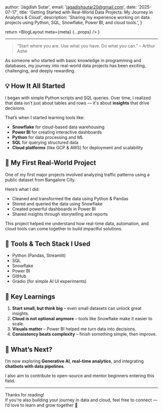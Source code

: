 
  author: 'Jagdish Sutar',
  email: 'jagadishsutar20@gmail.com',
  date: '2025-07-17',
  title: 'Getting Started with Real-World Data Projects: My Journey in Analytics & Cloud',
  description:
    'Sharing my experience working on data projects using Python, SQL, Snowflake, Power BI, and cloud tools.',
}

  return <BlogLayout meta={meta} {...props} />
}

---

> “Start where you are. Use what you have. Do what you can.” – Arthur Ashe

As someone who started with basic knowledge in programming and databases, my journey into real-world data projects has been exciting, challenging, and deeply rewarding.

## 💡 How It All Started

I began with simple Python scripts and SQL queries. Over time, I realized that data isn't just about tables and rows — it's about **insights** that drive decisions.

That’s when I started learning tools like:

- **Snowflake** for cloud-based data warehousing  
- **Power BI** for creating interactive dashboards  
- **Python** for data processing and ML  
- **SQL** for querying structured data  
- **Cloud platforms** (like GCP & AWS) for deployment and scalability  

## 🚀 My First Real-World Project

One of my first major projects involved analyzing traffic patterns using a public dataset from Bangalore City.

Here’s what I did:

- Cleaned and transformed the data using Python & Pandas  
- Stored and queried the data using Snowflake  
- Created powerful dashboards in Power BI  
- Shared insights through storytelling and reports  

This project helped me understand how real-time data, automation, and cloud tools can come together to build impactful solutions.

## 🔧 Tools & Tech Stack I Used

- Python (Pandas, Streamlit)  
- SQL  
- Snowflake  
- Power BI  
- GitHub  
- Gradio (for simple AI UI experiments)  

## 💭 Key Learnings

1. **Start small, but think big** – even small datasets can unlock great insights.  
2. **Cloud is not optional anymore** – tools like Snowflake make it easier to scale.  
3. **Visuals matter** – Power BI helped me turn data into decisions.  
4. **Consistency beats complexity** – finish something simple, then improve.  

## 🌱 What’s Next?

I’m now exploring **Generative AI**, **real-time analytics**, and integrating **chatbots with data pipelines**.

I also aim to contribute to open-source and mentor beginners entering this field.

---

Thanks for reading!  
If you're also building your journey in data and cloud, feel free to connect — I’d love to learn and grow together 🚀
